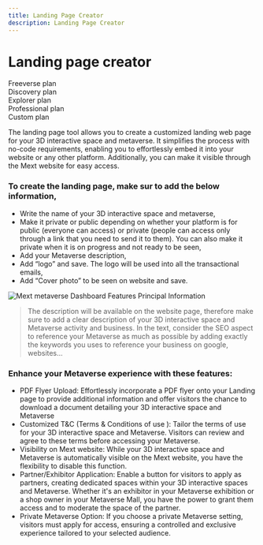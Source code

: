 ```yaml
---
title: Landing Page Creator
description: Landing Page Creator
---
```


# Landing page creator

<div class="flex-row">
  <div class="plan">Freeverse plan</div>
  <div class="plan">Discovery plan</div>
  <div class="plan">Explorer plan</div>
  <div class="plan">Professional plan</div>
  <div class="plan">Custom plan</div>
</div>

The landing page tool allows you to create a customized landing web page for your 3D interactive space and metaverse. It simplifies the process with no-code requirements, enabling you to effortlessly embed it into your website or any other platform. Additionally, you can make it visible through the Mext website for easy access.

### To create the landing page, make sur to add the below information, 

* Write the name of your 3D interactive space and metaverse,
* Make it private or public depending on whether your platform is for public (everyone can access) or private (people
  can access only through a link that you need to send it to them). You can also make it private when it is on progress and not ready to be seen, 
* Add your Metaverse description, 
* Add “logo” and save. The logo will be used into all the transactional emails,
* Add “Cover photo” to be seen on website and save. 

![Mext metaverse Dashboard Features Principal Information](/img/metaverse/principal-info.png)

> The description will be available on the website page, therefore make sure to add a clear description of your 3D interactive space and Metaverse activity and business. In the text, consider the SEO aspect to reference your Metaverse as much as possible by adding exactly the keywords you uses to reference your business on google, websites…

### **Enhance your Metaverse experience with these features:**

* PDF Flyer Upload: Effortlessly incorporate a PDF flyer onto your Landing page to provide additional information and offer visitors the chance to download a document detailing your 3D interactive space and Metaverse
* Customized T\&C (Terms & Conditions of use ): Tailor the terms of use for your 3D interactive space and Metaverse.
  Visitors can review and agree to these terms before accessing your Metaverse.
* Visibility on Mext website: While your 3D interactive space and Metaverse is automatically visible on the Mext website, you have the flexibility to disable this function.
* Partner/Exhibitor Application: Enable a button for visitors to apply as partners, creating dedicated spaces within your 3D interactive spaces and Metaverse. Whether it's an exhibitor in your Metaverse exhibition or a shop owner in your Metaverse Mall, you have the power to grant them access and to moderate the space of the
  partner.
* Private Metaverse Option: If you choose a private Metaverse setting, visitors must apply for access, ensuring a controlled and exclusive experience tailored to your selected audience.
